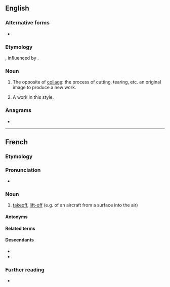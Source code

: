 {{also|decollage}}
==English==
{{wikipedia}}

===Alternative forms===
* {{alt|en|decollage}}

===Etymology===
{{ubor|en|fr|décollage}}, influenced by {{pre|en|de-|collage}}. {{rfv-etym|en}}

===Noun===
{{en-noun|~}}

# {{lb|en|art|uncountable}} The opposite of [[collage]]: the process of cutting, tearing, etc. an original image to produce a new work.
# {{lb|en|art|countable}} A work in this style.

===Anagrams===
* {{anagrams|en|a=acdeegllo|legal code}}

----

==French==

===Etymology===
{{af|fr|décoller|-age}}

===Pronunciation===
* {{fr-IPA}}

===Noun===
{{fr-noun|m}}

# [[takeoff]], [[lift-off]] (e.g. of an aircraft from a surface into the air)

====Antonyms====
{{col3|fr|
|atterrissage
|amerrissage
}}

====Related terms====
{{rel3|fr|
|collage
}}

====Descendants====
* {{desc|pt-BR|decolagem|bor=1}}
* {{desc|en|décollage|bor=1}}

===Further reading===
* {{R:TLFi}}

{{C|fr|Aviation}}
